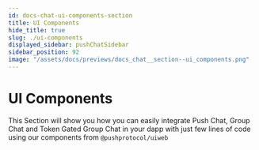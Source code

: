 ```yaml
---
id: docs-chat-ui-components-section
title: UI Components
hide_title: true
slug: ./ui-components
displayed_sidebar: pushChatSidebar
sidebar_position: 92
image: "/assets/docs/previews/docs_chat__section--ui_components.png"
---
```


# UI Components

This Section will show you how you can easily integrate Push Chat, Group Chat and Token Gated Group Chat in your dapp with just few lines of code using our components from `@pushprotocol/uiweb`

<head>
  <title>UI Components | Push Chat | Push Documentation`}</title>
</head>


<DocCardList />
